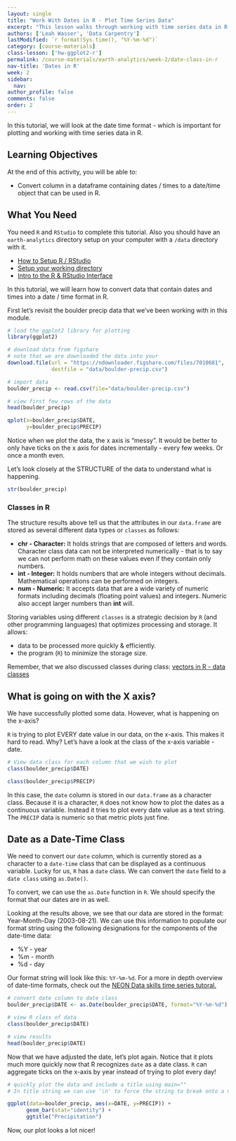 ```yaml
---
layout: single
title: "Work With Dates in R - Plot Time Series Data"
excerpt: "This lesson walks through working with time series data in R. you will learn how to convert a data field to a date class that R can understand as a date/time element."
authors: ['Leah Wasser', 'Data Carpentry']
lastModified: `r format(Sys.time(), "%Y-%m-%d")`
category: [course-materials]
class-lesson: ['hw-ggplot2-r']
permalink: /course-materials/earth-analytics/week-2/date-class-in-r
nav-title: 'Dates in R'
week: 2
sidebar:
  nav:
author_profile: false
comments: false
order: 2
---
```


In this tutorial, we will look at the date time format - which is important for
plotting and working with time series data in R.

<div class='notice--success' markdown="1">

# Learning Objectives
At the end of this activity, you will be able to:

* Convert column in a dataframe containing dates / times to a date/time object that can be used in R.

## What You Need

You need `R` and `RStudio` to complete this tutorial. Also you should have
an `earth-analytics` directory setup on your computer with a `/data`
directory with it.

* [How to Setup R / RStudio](/course-materials/earth-analytics/week-1/setup-r-rstudio/)
* [Setup your working directory](/course-materials/earth-analytics/week-1/setup-working-directory/)
* [Intro to the R & RStudio Interface](/course-materials/earth-analytics/week-1/intro-to-r-and-rstudio)

</div>


In this tutorial, we will learn how to convert data that contain dates and times
into a date / time format in R.

First let's revisit the boulder precip data that we've been working with in
this module.

```r

# load the ggplot2 library for plotting
library(ggplot2)

# download data from figshare
# note that we are downloaded the data into your
download.file(url = "https://ndownloader.figshare.com/files/7010681",
              destfile = "data/boulder-precip.csv")

# import data
boulder_precip <- read.csv(file="data/boulder-precip.csv")

# view first few rows of the data
head(boulder_precip)

qplot(x=boulder_precip$DATE,
      y=boulder_precip$PRECIP)
```

Notice when we plot the data, the x axis is "messy". It would be better to
only have ticks on the x axis for dates incrementally - every few weeks. Or
once a month even.

Let's look closely at the STRUCTURE of the data to understand what is happening.

```r

str(boulder_precip)

```


### Classes in R

The structure results above tell us that the attributes in our `data.frame`
are stored as several different data types or `classes` as follows:

* **chr - Character:** It holds strings that are composed of letters and
words. Character class data can not be interpreted numerically - that is to say
we can not perform math on these values even if they contain only numbers.
* **int - Integer:**  It holds numbers that are whole integers without decimals.
Mathematical operations can be performed on integers.
* **num - Numeric:**  It accepts data that are a wide variety of numeric formats
including decimals (floating point values) and integers. Numeric also accept
larger numbers than **int** will.

Storing variables using different `classes` is a strategic decision by `R` (and
other programming languages) that optimizes processing and storage. It allows:

* data to be processed more quickly & efficiently.
* the program (`R`) to minimize the storage size.

Remember, that we also discussed classes during class: [vectors in R - data classes](/course-materials/earth-analytics/week-2/work-with-data-types-r/)

## What is going on with the X axis?

We have successfully plotted some data. However, what is happening on the
x-axis?

`R` is trying to plot EVERY date value in our data, on the x-axis. This makes it
hard to read. Why? Let's have a look at the class of the x-axis variable - date.

```r
# View data class for each column that we wish to plot
class(boulder_precip$DATE)

class(boulder_precip$PRECIP)

```

In this case, the `date` column is stored in our `data.frame` as a character
class. Because it is a character, `R` does not know how to plot the dates as a
continuous variable. Instead it tries to plot every date value as a text string.
The `PRECIP` data is numeric so that metric plots just fine.

## Date as a Date-Time Class

We need to convert our `date` column, which is currently stored as a character
to a `date-time` class that can be displayed as a continuous variable. Lucky
for us, `R` has a `date` class.  We can convert the `date` field to a `date class`
using `as.Date()`.

To convert, we can use the `as.Date` function in `R`. We should specify the format
that our dates are in as well.

Looking at the results above, we see that our data are stored in the format:
Year-Month-Day (2003-08-21). We can use this information to populate our format
string using the following designations for the components of the date-time data:

* %Y - year
* %m - month
* %d - day

Our format string will look like this: `%Y-%m-%d`.
For a more in depth overview of date-time formats, check out the
<a href="http://neondataskills.org/R/time-series-convert-date-time-class-POSIX/" target="_blank">NEON Data skills time series tutoral.</a>


```r

# convert date column to date class
boulder_precip$DATE <- as.Date(boulder_precip$DATE, format="%Y-%m-%d")

# view R class of data
class(boulder_precip$DATE)

# view results
head(boulder_precip$DATE)
```

Now that we have adjusted the date, let's plot again. Notice that it plots
much more quickly now that R recognizes `date` as a date class. `R` can
aggregate ticks on the x-axis by year instead of trying to plot every day!

```r

# quickly plot the data and include a title using main=""
# In title string we can use '\n' to force the string to break onto a new line

ggplot(data=boulder_precip, aes(x=DATE, y=PRECIP)) +
      geom_bar(stat="identity") +
      ggtitle("Precipitation")

```


Now, our plot looks a lot nicer!
